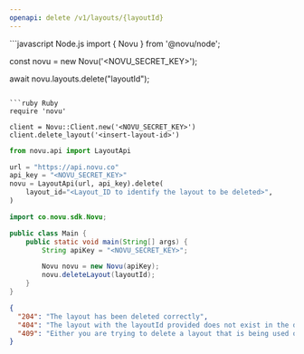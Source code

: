 ```yaml
---
openapi: delete /v1/layouts/{layoutId}
---
```



<ApikeyWarning />

<RequestExample>
```javascript Node.js
import { Novu } from '@novu/node';

const novu = new Novu('<NOVU_SECRET_KEY>');

await novu.layouts.delete("layoutId");

````

```ruby Ruby
require 'novu'

client = Novu::Client.new('<NOVU_SECRET_KEY>')
client.delete_layout('<insert-layout-id>')
````

```python Python
from novu.api import LayoutApi

url = "https://api.novu.co"
api_key = "<NOVU_SECRET_KEY>"
novu = LayoutApi(url, api_key).delete(
    layout_id="<Layout_ID to identify the layout to be deleted>",
)
```

```java Java
import co.novu.sdk.Novu;

public class Main {
    public static void main(String[] args) {
        String apiKey = "<NOVU_SECRET_KEY>";

        Novu novu = new Novu(apiKey);
        novu.deleteLayout(layoutId);
    }
}
```

</RequestExample>

<ResponseExample>

```json Response
{
  "204": "The layout has been deleted correctly",
  "404": "The layout with the layoutId provided does not exist in the database so it can not be deleted.",
  "409": "Either you are trying to delete a layout that is being used or a layout that is the default in the environment."
}
```

</ResponseExample>
